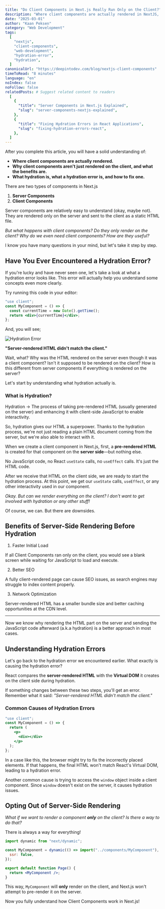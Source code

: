 ```yaml
---
title: "Do Client Components in Next.js Really Run Only on the Client?"
description: "Where client components are actually rendered in NextJS, what hydration is, what a hydration error is, and how to fix one."
date: "2025-03-01"
author: "Kaan Peksen"
category: "Web Development"
tags:
  [
    "nextjs",
    "client-components",
    "web-development",
    "hydration-error",
    "hydration",
  ]
canonicalUrl: "https://deepintodev.com/blog/nextjs-client-components"
timeToRead: "8 minutes"
language: "en"
noIndex: false
noFollow: false
relatedPosts: # Suggest related content to readers
  [
    {
      "title": "Server Components in Next.js Explained",
      "slug": "server-components-nextjs-explained",
    },
    {
      "title": "Fixing Hydration Errors in React Applications",
      "slug": "fixing-hydration-errors-react",
    },
  ]
---
```


After you complete this article, you will have a solid understanding of:

- **Where client components are actually rendered.**
- **Why client components aren't just rendered on the client, and what the benefits are.**
- **What hydration is, what a hydration error is, and how to fix one.**

There are two types of components in Next.js

1. **Server Components**
2. **Client Components**

Server components are relatively easy to understand (okay, maybe not). They are rendered only on the server and sent to the client as a static HTML file.

_But what happens with client components? Do they only render on the client?
Why do we even need client components? How are they useful?_

I know you have many questions in your mind, but let's take it step by step.

## Have You Ever Encountered a Hydration Error?

If you're lucky and have never seen one, let's take a look at what a hydration error looks like. This error will actually help you understand some concepts even more clearly.

Try running this code in your editor:

```jsx
"use client";
const MyComponent = () => {
  const currentTime = new Date().getTime();
  return <div>{currentTime}</div>;
};
```

And, you will see;

![Hydration Error](/hydration.png)

**"Server-rendered HTML didn't match the client."**

<Alert type="error">
  Wait, what? Why was the HTML rendered on the server even though it was a
  client component? Isn't it supposed to be rendered on the client? How is this
  different from server components if everything is rendered on the server?
</Alert>

Let's start by understanding what hydration actually is.

### What is Hydration?

Hydration → The process of taking pre-rendered HTML (usually generated on the
server) and enhancing it with client-side JavaScript to enable interactivity.

So, hydration gives our HTML a superpower. Thanks to the hydration process, we're not just reading a plain HTML document coming from the server, but we're also able to interact with it.

When we create a client component in Next.js, first, a **pre-rendered HTML** is created for that component on the **server side**—but nothing else.

No JavaScript code, no React `useState` calls, no `useEffect` calls. It's just the HTML code.

After we receive that HTML on the client side, we are ready to start the hydration process. At this point, we get our `useState` calls, `useEffect`, or any other interactivity used in our component.

_Okay. But can we render everything on the client? I don't want to get involved with hydration or any other stuff!_

Of course, we can. But there are downsides.

## Benefits of Server-Side Rendering Before Hydration

1. Faster Initial Load

If all Client Components ran only on the client, you would see a blank screen while waiting for JavaScript to load and execute.

2. Better SEO

A fully client-rendered page can cause SEO issues, as search engines may struggle to index content properly.

3. Network Optimization

Server-rendered HTML has a smaller bundle size and better caching opportunities at the CDN level.

---

Now we know why rendering the HTML part on the server and sending the JavaScript code afterward (a.k.a hydration) is a better approach in most cases.

## Understanding Hydration Errors

Let's go back to the hydration error we encountered earlier. What exactly is causing the hydration error?

React compares the **server-rendered HTML** with the **Virtual DOM** it creates on the client side during hydration.

If something changes between these two steps, you'll get an error. Remember what it said:
_"Server-rendered HTML didn't match the client."_

### Common Causes of Hydration Errors

```jsx
"use client";
const MyComponent = () => {
  return (
    <p>
      <div></div>
    </p>
  );
};
```

In a case like this, the browser might try to fix the incorrectly placed elements. If that happens, the final HTML won't match React's Virtual DOM, leading to a hydration error.

Another common cause is trying to access the `window` object inside a client component. Since `window` doesn't exist on the server, it causes hydration issues.

## Opting Out of Server-Side Rendering

_What if we want to render a component **only** on the client? Is there a way to do that?_

There is always a way for everything!

```jsx
import dynamic from "next/dynamic";

const MyComponent = dynamic(() => import("../components/MyComponent"), {
  ssr: false,
});

export default function Page() {
  return <MyComponent />;
}
```

This way, `MyComponent` will **only** render on the client, and Next.js won't attempt to pre-render it on the server.

Now you fully understand how Client Components work in Next.js!
